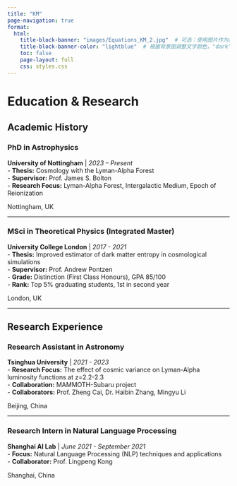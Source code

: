 ```yaml
---
title: "KM"
page-navigation: true
format:
  html:
    title-block-banner: "images/Equations_KM_2.jpg"  # 可选：使用图片作为横幅背景
    title-block-banner-color: "lightblue"  # 根据背景图调整文字颜色，"dark" 或 "light"
    toc: false
    page-layout: full
    css: styles.css
---
```


# Education & Research

## Academic History

::: {.grid}
::: {.g-col-12 .g-col-md-8}

### PhD in Astrophysics
**University of Nottingham** | *2023 – Present*  
- **Thesis:** Cosmology with the Lyman-Alpha Forest  
- **Supervisor:** Prof. James S. Bolton  
- **Research Focus:** Lyman-Alpha Forest, Intergalactic Medium, Epoch of Reionization

:::
::: {.g-col-12 .g-col-md-4 .text-md-end}
Nottingham, UK
:::
:::

---

::: {.grid}
::: {.g-col-12 .g-col-md-8}

### MSci in Theoretical Physics (Integrated Master)
**University College London** | *2017 - 2021*  
- **Thesis:** Improved estimator of dark matter entropy in cosmological simulations  
- **Supervisor:** Prof. Andrew Pontzen  
- **Grade:** Distinction (First Class Honours), GPA 85/100  
- **Rank:** Top 5% graduating students, 1st in second year  
<!-- - **Relevant Coursework:** Nuclear and Particle Physics (97/100), Solid State Physics (96/100), Mathematical Methods (95/100), Cosmology (91/100), Advanced Quantum Theory (92/100), Electromagnetic Theory (91/100)   -->

:::
::: {.g-col-12 .g-col-md-4 .text-md-end}
London, UK
:::
:::

---

## Research Experience

::: {.grid}
::: {.g-col-12 .g-col-md-8}

### Research Assistant in Astronomy
**Tsinghua University** | *2021 - 2023*  
- **Research Focus:** The effect of cosmic variance on Lyman-Alpha luminosity functions at z=2.2-2.3  
- **Collaboration:** MAMMOTH-Subaru project  
- **Collaborators:** Prof. Zheng Cai, Dr. Haibin Zhang, Mingyu Li  

:::
::: {.g-col-12 .g-col-md-4 .text-md-end}
Beijing, China
:::
:::

---

::: {.grid}
::: {.g-col-12 .g-col-md-8}

### Research Intern in Natural Language Processing
**Shanghai AI Lab** | *June 2021 - September 2021*  
- **Focus:** Natural Language Processing (NLP) techniques and applications  
- **Collaborator:** Prof. Lingpeng Kong  

:::
::: {.g-col-12 .g-col-md-4 .text-md-end}
Shanghai, China
:::
:::